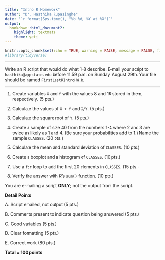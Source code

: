 ```yaml
---
title: "Intro R Homework"
author: "Dr. Hasthika Rupasinghe"
date: '`r format(Sys.time(), "%b %d, %Y at %X")`'
output:
  bookdown::html_document2:
    highlight: textmate
    theme: yeti
---
```



```r
knitr::opts_chunk$set(echo = TRUE, warning = FALSE, message = FALSE, fig.align = "center", comment = NA)
#library(tidyverse)
```
***
Write an R script that would do what 1–8 describe. E-mail your script to `hasthika@appstate.edu` before 11.59 p.m. on Sunday, August 29th. Your file should be named `FirstLastRIntroHW.R`.

***

1. Create variables `X` and `Y` with the values 8 and 16 stored in them, respectively. (5 pts.)

2. Calculate the values of `X + Y` and `X/Y`. (5 pts.)

3. Calculate the square root of `Y`. (5 pts.)

4. Create a sample of size 40 from the numbers 1-4 where 2 and 3 are twice as likely as 1 and 4. (Be sure your probabilities add to 1.) Name the sample `CLASSES`. (20 pts.)

5. Calculate the mean and standard deviation of `CLASSES`. (10 pts.)

6. Create a boxplot and a histogram of `CLASSES`. (10 pts.)

7. Use a `for` loop to add the first 20 elements in `CLASSES`. (15 pts.)

8. Verify the answer with $R$’s `sum()` function. (10 pts.)



You are e-mailing a script **ONLY**; not the output from the script.

**Detail Points**

A. Script emailed, not output (5 pts.)

B. Comments present to indicate question being answered (5 pts.)

C. Good variables (5 pts.)

D. Clear formatting (5 pts.)

E. Correct work (80 pts.)

**Total = 100 points**


